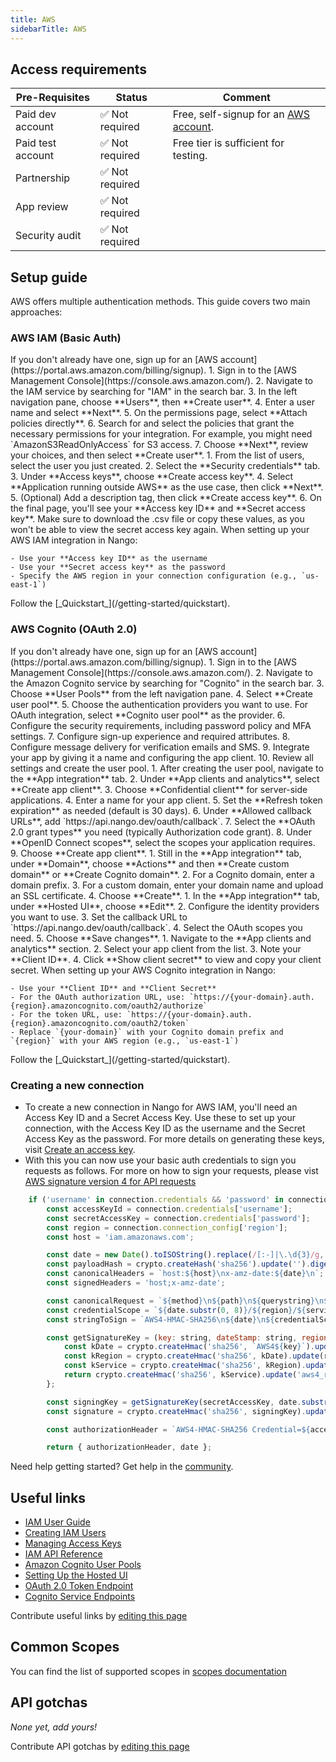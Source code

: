 ```yaml
---
title: AWS
sidebarTitle: AWS
---
```



<Overview />
<PreBuiltTooling />
<PreBuiltUseCases />

## Access requirements
| Pre-Requisites | Status | Comment|
| - | - | - |
| Paid dev account | ✅ Not required | Free, self-signup for an [AWS account](https://portal.aws.amazon.com/billing/signup). |
| Paid test account | ✅ Not required | Free tier is sufficient for testing. |
| Partnership | ✅ Not required | |
| App review | ✅ Not required | |
| Security audit | ✅ Not required | |


## Setup guide

AWS offers multiple authentication methods. This guide covers two main approaches:

### AWS IAM (Basic Auth)

<Steps>
  <Step title="Create an AWS account">
    If you don't already have one, sign up for an [AWS account](https://portal.aws.amazon.com/billing/signup).
  </Step>
  <Step title="Create an IAM user">
    1. Sign in to the [AWS Management Console](https://console.aws.amazon.com/).
    2. Navigate to the IAM service by searching for "IAM" in the search bar.
    3. In the left navigation pane, choose **Users**, then **Create user**.
    4. Enter a user name and select **Next**.
    5. On the permissions page, select **Attach policies directly**.
    6. Search for and select the policies that grant the necessary permissions for your integration. For example, you might need `AmazonS3ReadOnlyAccess` for S3 access.
    7. Choose **Next**, review your choices, and then select **Create user**.
  </Step>
  <Step title="Create access keys">
    1. From the list of users, select the user you just created.
    2. Select the **Security credentials** tab.
    3. Under **Access keys**, choose **Create access key**.
    4. Select **Application running outside AWS** as the use case, then click **Next**.
    5. (Optional) Add a description tag, then click **Create access key**.
    6. On the final page, you'll see your **Access key ID** and **Secret access key**. Make sure to download the .csv file or copy these values, as you won't be able to view the secret access key again.
  </Step>
  <Step title="Configure your integration in Nango">
    When setting up your AWS IAM integration in Nango:
    
    - Use your **Access key ID** as the username
    - Use your **Secret access key** as the password
    - Specify the AWS region in your connection configuration (e.g., `us-east-1`)
  </Step>
  <Step title="Next">
    Follow the [_Quickstart_](/getting-started/quickstart).
  </Step>
</Steps>

### AWS Cognito (OAuth 2.0)

<Steps>
  <Step title="Create an AWS account">
    If you don't already have one, sign up for an [AWS account](https://portal.aws.amazon.com/billing/signup).
  </Step>
  <Step title="Create a Cognito User Pool">
    1. Sign in to the [AWS Management Console](https://console.aws.amazon.com/).
    2. Navigate to the Amazon Cognito service by searching for "Cognito" in the search bar.
    3. Choose **User Pools** from the left navigation pane.
    4. Select **Create user pool**.
    5. Choose the authentication providers you want to use. For OAuth integration, select **Cognito user pool** as the provider.
    6. Configure the security requirements, including password policy and MFA settings.
    7. Configure sign-up experience and required attributes.
    8. Configure message delivery for verification emails and SMS.
    9. Integrate your app by giving it a name and configuring the app client.
    10. Review all settings and create the user pool.
  </Step>
  <Step title="Configure the App Client">
    1. After creating the user pool, navigate to the **App integration** tab.
    2. Under **App clients and analytics**, select **Create app client**.
    3. Choose **Confidential client** for server-side applications.
    4. Enter a name for your app client.
    5. Set the **Refresh token expiration** as needed (default is 30 days).
    6. Under **Allowed callback URLs**, add `https://api.nango.dev/oauth/callback`.
    7. Select the **OAuth 2.0 grant types** you need (typically Authorization code grant).
    8. Under **OpenID Connect scopes**, select the scopes your application requires.
    9. Choose **Create app client**.
  </Step>
  <Step title="Configure a Domain">
    1. Still in the **App integration** tab, under **Domain**, choose **Actions** and then **Create custom domain** or **Create Cognito domain**.
    2. For a Cognito domain, enter a domain prefix.
    3. For a custom domain, enter your domain name and upload an SSL certificate.
    4. Choose **Create**.
  </Step>
  <Step title="Configure OAuth Settings">
    1. In the **App integration** tab, under **Hosted UI**, choose **Edit**.
    2. Configure the identity providers you want to use.
    3. Set the callback URL to `https://api.nango.dev/oauth/callback`.
    4. Select the OAuth scopes you need.
    5. Choose **Save changes**.
  </Step>
  <Step title="Obtain Client Credentials">
    1. Navigate to the **App clients and analytics** section.
    2. Select your app client from the list.
    3. Note your **Client ID**.
    4. Click **Show client secret** to view and copy your client secret.
  </Step>
  <Step title="Configure your integration in Nango">
    When setting up your AWS Cognito integration in Nango:
    
    - Use your **Client ID** and **Client Secret**
    - For the OAuth authorization URL, use: `https://{your-domain}.auth.{region}.amazoncognito.com/oauth2/authorize`
    - For the token URL, use: `https://{your-domain}.auth.{region}.amazoncognito.com/oauth2/token`
    - Replace `{your-domain}` with your Cognito domain prefix and `{region}` with your AWS region (e.g., `us-east-1`)
  </Step>
  <Step title="Next">
    Follow the [_Quickstart_](/getting-started/quickstart).
  </Step>
</Steps>

### Creating a new connection
- To create a new connection in Nango for AWS IAM, you'll need an Access Key ID and a Secret Access Key. Use these to set up your connection, with the Access Key ID as the username and the Secret Access Key as the password. For more details on generating these keys, visit [Create an access key](https://docs.aws.amazon.com/IAM/latest/UserGuide/access-key-self-managed.html#Using_CreateAccessKey).
- With this you can now use your basic auth credentials to sign you requests as follows. For more on how to sign your requests, please vist [AWS signature version 4 for API requests](https://docs.aws.amazon.com/IAM/latest/UserGuide/reference_sigv.html)

```js
    if ('username' in connection.credentials && 'password' in connection.credentials && 'region' in connection.connection_config) {
        const accessKeyId = connection.credentials['username'];
        const secretAccessKey = connection.credentials['password'];
        const region = connection.connection_config['region'];
        const host = 'iam.amazonaws.com';

        const date = new Date().toISOString().replace(/[:-]|\.\d{3}/g, '');
        const payloadHash = crypto.createHash('sha256').update('').digest('hex');
        const canonicalHeaders = `host:${host}\nx-amz-date:${date}\n`;
        const signedHeaders = 'host;x-amz-date';

        const canonicalRequest = `${method}\n${path}\n${querystring}\n${canonicalHeaders}\n${signedHeaders}\n${payloadHash}`;
        const credentialScope = `${date.substr(0, 8)}/${region}/${service}/aws4_request`;
        const stringToSign = `AWS4-HMAC-SHA256\n${date}\n${credentialScope}\n${crypto.createHash('sha256').update(canonicalRequest).digest('hex')}`;

        const getSignatureKey = (key: string, dateStamp: string, regionName: string, serviceName: string) => {
            const kDate = crypto.createHmac('sha256', `AWS4${key}`).update(dateStamp).digest();
            const kRegion = crypto.createHmac('sha256', kDate).update(regionName).digest();
            const kService = crypto.createHmac('sha256', kRegion).update(serviceName).digest();
            return crypto.createHmac('sha256', kService).update('aws4_request').digest();
        };

        const signingKey = getSignatureKey(secretAccessKey, date.substr(0, 8), region, service);
        const signature = crypto.createHmac('sha256', signingKey).update(stringToSign).digest('hex');

        const authorizationHeader = `AWS4-HMAC-SHA256 Credential=${accessKeyId}/${credentialScope}, SignedHeaders=${signedHeaders}, Signature=${signature}`;

        return { authorizationHeader, date };
```


<Tip>Need help getting started? Get help in the [community](https://nango.dev/slack).</Tip>


## Useful links

-   [IAM User Guide](https://docs.aws.amazon.com/IAM/latest/UserGuide/introduction.html)
-   [Creating IAM Users](https://docs.aws.amazon.com/IAM/latest/UserGuide/id_users_create.html)
-   [Managing Access Keys](https://docs.aws.amazon.com/IAM/latest/UserGuide/id_credentials_access-keys.html)
-   [IAM API Reference](https://docs.aws.amazon.com/IAM/latest/APIReference/welcome.html)
-   [Amazon Cognito User Pools](https://docs.aws.amazon.com/cognito/latest/developerguide/cognito-user-pool-as-user-directory.html)
-   [Setting Up the Hosted UI](https://docs.aws.amazon.com/cognito/latest/developerguide/cognito-user-pools-app-integration.html)
-   [OAuth 2.0 Token Endpoint](https://docs.aws.amazon.com/cognito/latest/developerguide/token-endpoint.html)
-   [Cognito Service Endpoints](https://docs.aws.amazon.com/general/latest/gr/cognito_identity.html)


<Note>Contribute useful links by [editing this page](https://github.com/nangohq/nango/tree/master/docs/integrations/all/aws.mdx)</Note>

## Common Scopes

You can find the list of supported scopes in [scopes documentation](https://docs.aws.amazon.com/cognito/latest/developerguide/cognito-user-pools-define-resource-servers.html)

## API gotchas

_None yet, add yours!_

<Note>Contribute API gotchas by [editing this page](https://github.com/nangohq/nango/tree/master/docs/integrations/all/aws.mdx)</Note>
